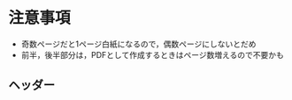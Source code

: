 # 注意事項 {#sec-caution}

-   奇数ページだと1ページ白紙になるので，偶数ページにしないとだめ
-   前半，後半部分は，PDFとして作成するときはページ数増えるので不要かも

## ヘッダー {#sec-caution-header}
